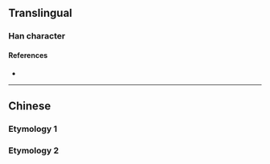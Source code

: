 {{also|惡|悪|噁}}
{{character info}}
==Translingual==
{{Han simplified forms|惡|悪|恶}}

===Han character===
{{Han char|rn=61|rad=心|as=06|sn=10|four=|canj=MCP|ids=⿱亚心}}

====References====
* {{Han ref|kx=0386.161|hdz=42290.030|uh=6076|ud=24694}}

----

==Chinese==

===Etymology 1===
{{zh-see|惡}}

===Etymology 2===
{{zh-see|噁}}